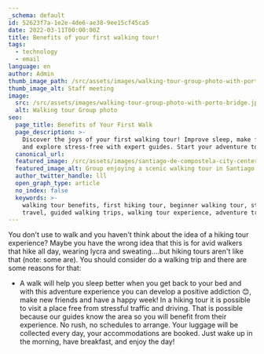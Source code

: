 ```yaml
---
_schema: default
id: 52623f7a-1e2e-4de6-ae38-9ee15cf45ca5
date: 2022-03-11T00:00:00Z
title: Benefits of your first walking tour!
tags:
  - technology
  - email
language: en
author: Admin
thumb_image_path: /src/assets/images/walking-tour-group-photo-with-porto-bridge.jpg
thumb_image_alt: Staff meeting
image:
  src: /src/assets/images/walking-tour-group-photo-with-porto-bridge.jpg
  alt: Walking tour Group photo
seo:
  page_title: Benefits of Your First Walk
  page_description: >-
    Discover the joys of your first walking tour! Improve sleep, make friends,
    and explore stress-free with expert guides. Start your adventure today!
  canonical_url:
  featured_image: /src/assets/images/santiago-de-compostela-city-center.jpg
  featured_image_alt: Group enjoying a scenic walking tour in Santiago de Compostela
  author_twitter_handle: lll
  open_graph_type: article
  no_index: false
  keywords: >-
    walking tour benefits, first hiking tour, beginner walking tour, stress-free
    travel, guided walking trips, walking tour experience, adventure travel
---
```

You don't use to walk and you haven't think about the idea of a hiking tour
experience? Maybe you have the wrong idea that this is for avid walkers that
hike all day, wearing lycra and sweating….but hiking tours aren't like that
(note: some are). You should consider do a walking trip and there are some
reasons for that:

* A walk will help you sleep better when you get back to your bed and with this
  adventure experience you can develop a positive addiction 😊, make new friends
  and have a happy week! In a hiking tour it is possible to visit a place free
  from stressful traffic and driving. That is possible because our guides know
  the area so you will benefit from their experience. No rush, no schedules to
  arrange. Your luggage will be collected every day, your accommodations are
  booked. Just wake up in the morning, have breakfast, and enjoy the day!